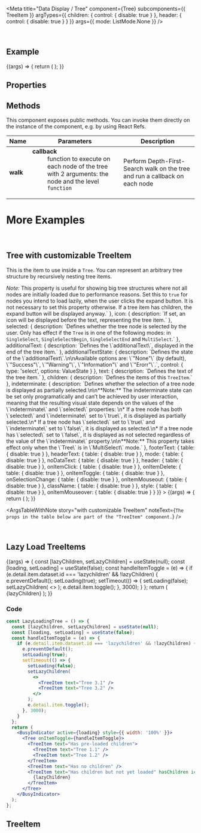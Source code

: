 
<Meta
  title="Data Display / Tree"
  component={Tree}
  subcomponents={{ TreeItem }}
  argTypes={{
    children: { control: { disable: true } },
    header: { control: { disable: true } }
  }}
  args={{
    mode: ListMode.None
  }}
/>

<DocsHeader since="0.10.0" />

<br />

## Example

<Canvas>
  <Story name="Default">
    {(args) => {
      return (
        <Tree {...args}>
          <TreeItem expanded text="Tree 1" icon="paste" selected>
            <TreeItem expanded text="Tree 1.1" selected>
              <TreeItem text="Tree 1.1.1" />
              <TreeItem text="Tree 1.1.2" />
            </TreeItem>
          </TreeItem>
          <TreeItem text="Tree 2" icon="copy">
            <TreeItem text="Tree 2.1">
              <TreeItem text="Tree 2.1.1" />
              <TreeItem text="Tree 2.1.2">
                <TreeItem text="Tree 2.1.2.1" />
                <TreeItem text="Tree 2.1.2.2" />
                <TreeItem text="Tree 2.1.2.3" />
                <TreeItem text="Tree 2.1.2.5" />
              </TreeItem>
            </TreeItem>
            <TreeItem text="Tree 2.2" />
          </TreeItem>
          <TreeItem text="Tree 3 (no icon)" />
        </Tree>
      );
    }}
  </Story>
</Canvas>

## Properties

<ArgsTableWithNote story="." />

<Description />

## Methods

This component exposes public methods. You can invoke them directly on the instance of the component, e.g. by using React Refs.

| Name     | Parameters                                                                                                                                                                                               | Description                                                                 |
| -------- | -------------------------------------------------------------------------------------------------------------------------------------------------------------------------------------------------------- | --------------------------------------------------------------------------- |
| **walk** | <dl><dt className="methodText">**callback**</dt><dd className="methodText">function to execute on each node of the tree with 2 arguments: the node and the level</dd><dd><code>function</code></dd></dl> | Perform Depth-First-Search walk on the tree and run a callback on each node |

# More Examples

<br />

## Tree with customizable TreeItem

This is the item to use inside a <code>Tree</code>. You can represent an arbitrary tree structure by recursively nesting
tree items.

<Canvas>
  <Story
    name="with customizable TreeItem"
    args={{
      expanded: true,
      hasChildren: true,
      icon: 'wrench',
      selected: false,
      text: 'Customizable TreeItem',
      additionalText: 'Additional Text',
      additionalTextState: ValueState.None,
      indeterminate: false
    }}
    argTypes={{
      expanded: {
        description: `Defines whether the tree node is expanded or collapsed. Only has visual effect for tree nodes with children.`
      },
      hasChildren: {
        description: `Defines whether the tree node has children, even if currently no other tree nodes are slotted inside. <br> <i>Note:</i> This property is useful for showing big tree structures where not all nodes are initially loaded due to performance reasons. Set this to <code>true</code> for nodes you intend to load lazily, when the user clicks the expand button. It is not necessary to set this property otherwise. If a tree item has children, the expand button will be displayed anyway.`
      },
      icon: { description: `If set, an icon will be displayed before the text, representing the tree item.` },
      selected: {
        description: `Defines whether the tree node is selected by the user. Only has effect if the <code>Tree</code> is in one of the following modes: in <code>SingleSelect</code>, <code>SingleSelectBegin</code>, <code>SingleSelectEnd</code> and <code>MultiSelect</code>.`
      },
      additionalText: { description: `Defines the \`additionalText\`, displayed in the end of the tree item.` },
      additionalTextState: {
        description: `Defines the state of the \`additionalText\`.\n\nAvailable options are: \`"None"\` (by default), \`"Success"\`, \`"Warning"\`, \`"Information"\` and \`"Erorr"\`.`,
        control: { type: 'select', options: ValueState }
      },
      text: { description: `Defines the text of the tree item.` },
      children: { description: `Defines the items of this <code>TreeItem</code>.` },
      indeterminate: {
        description: `Defines whether the selection of a tree node is displayed as partially selected.\n\n**Note:** The indeterminate state can be set only programatically and can’t be achieved by user interaction, meaning that the resulting visual state depends on the values of the \`indeterminate\` and \`selected\` properties: \n* If a tree node has both \`selected\` and \`indeterminate\` set to \`true\`, it is displayed as partially selected.\n*   If a tree node has \`selected\` set to \`true\` and \`indeterminate\` set to \`false\`, it is displayed as selected.\n*   If a tree node has \`selected\` set to \`false\`, it is displayed as not selected regardless of the value of the \`indeterminate\` property.\n\n**Note:** This property takes effect only when the \`Tree\` is in \`MultiSelect\` mode.`
      },
      footerText: { table: { disable: true } },
      headerText: { table: { disable: true } },
      mode: { table: { disable: true } },
      noDataText: { table: { disable: true } },
      header: { table: { disable: true } },
      onItemClick: { table: { disable: true } },
      onItemDelete: { table: { disable: true } },
      onItemToggle: { table: { disable: true } },
      onSelectionChange: { table: { disable: true } },
      onItemMouseout: { table: { disable: true } },
      className: { table: { disable: true } },
      style: { table: { disable: true } },
      onItemMouseover: { table: { disable: true } }
    }}
  >
    {(args) => {
      return (
        <Tree>
          <TreeItem {...args}>
            <TreeItem expanded text="Tree 1.1" selected>
              <TreeItem text="Tree 1.1.1" />
              <TreeItem text="Tree 1.1.2" />
            </TreeItem>
          </TreeItem>
        </Tree>
      );
    }}
  </Story>
</Canvas>

<ArgsTableWithNote
  story="with customizable TreeItem"
  noteText={`The props in the table below are part of the "TreeItem" component.`}
/>

<br />

## Lazy Load TreeItems

<Canvas>
  <Story name="Lazy Loading">
    {(args) => {
      const [lazyChildren, setLazyChildren] = useState(null);
      const [loading, setLoading] = useState(false);
      const handleItemToggle = (e) => {
        if (e.detail.item.dataset.id === 'lazychildren' && !lazyChildren) {
          e.preventDefault();
          setLoading(true);
          setTimeout(() => {
            setLoading(false);
            setLazyChildren(
              <>
                <TreeItem text="Tree 3.1" />
                <TreeItem text="Tree 3.2" />
              </>
            );
            e.detail.item.toggle();
          }, 3000);
        }
      };
      return (
        <BusyIndicator active={loading} style={{ width: '100%' }}>
          <Tree {...args} onItemToggle={handleItemToggle}>
            <TreeItem text="Has pre-loaded children">
              <TreeItem text="Tree 1.1" />
              <TreeItem text="Tree 1.2" />
            </TreeItem>
            <TreeItem text="Has no children" />
            <TreeItem
              text="Has children but not yet loaded"
              hasChildren
              icon="download-from-cloud"
              data-id="lazychildren"
            >
              {lazyChildren}
            </TreeItem>
          </Tree>
        </BusyIndicator>
      );
    }}
  </Story>
</Canvas>

### Code

```jsx
const LazyLoadingTree = () => {
  const [lazyChildren, setLazyChildren] = useState(null);
  const [loading, setLoading] = useState(false);
  const handleItemToggle = (e) => {
    if (e.detail.item.dataset.id === 'lazychildren' && !lazyChildren) {
      e.preventDefault();
      setLoading(true);
      setTimeout(() => {
        setLoading(false);
        setLazyChildren(
          <>
            <TreeItem text="Tree 3.1" />
            <TreeItem text="Tree 3.2" />
          </>
        );
        e.detail.item.toggle();
      }, 3000);
    }
  };
  return (
    <BusyIndicator active={loading} style={{ width: '100%' }}>
      <Tree onItemToggle={handleItemToggle}>
        <TreeItem text="Has pre-loaded children">
          <TreeItem text="Tree 1.1" />
          <TreeItem text="Tree 1.2" />
        </TreeItem>
        <TreeItem text="Has no children" />
        <TreeItem text="Has children but not yet loaded" hasChildren icon="download-from-cloud" data-id="lazychildren">
          {lazyChildren}
        </TreeItem>
      </Tree>
    </BusyIndicator>
  );
};
```

<SubcomponentsSection />

## TreeItem

<TreeItemDescription />

<Footer />
